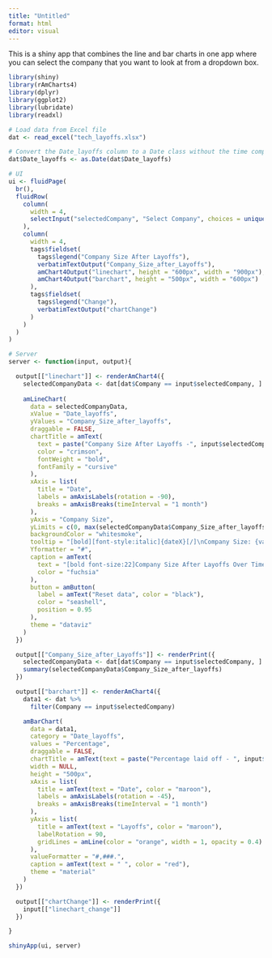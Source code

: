 ```yaml
---
title: "Untitled"
format: html
editor: visual
---
```


This is a shiny app that combines the line and bar charts in one app where you can select the company that you want to look at from a dropdown box.

```r
library(shiny)
library(rAmCharts4)
library(dplyr)
library(ggplot2)
library(lubridate)
library(readxl)

# Load data from Excel file
dat <- read_excel("tech_layoffs.xlsx")

# Convert the Date_layoffs column to a Date class without the time component
dat$Date_layoffs <- as.Date(dat$Date_layoffs)

# UI
ui <- fluidPage(
  br(),
  fluidRow(
    column(
      width = 4,
      selectInput("selectedCompany", "Select Company", choices = unique(dat$Company))
    ),
    column(
      width = 4,
      tags$fieldset(
        tags$legend("Company Size After Layoffs"),
        verbatimTextOutput("Company_Size_after_Layoffs"),
        amChart4Output("linechart", height = "600px", width = "900px"),
        amChart4Output("barchart", height = "500px", width = "600px")
      ),
      tags$fieldset(
        tags$legend("Change"),
        verbatimTextOutput("chartChange")
      )
    )
  )
)

# Server
server <- function(input, output){

  output[["linechart"]] <- renderAmChart4({
    selectedCompanyData <- dat[dat$Company == input$selectedCompany, ]
    
    amLineChart(
      data = selectedCompanyData,
      xValue = "Date_layoffs",
      yValues = "Company_Size_after_layoffs",
      draggable = FALSE,
      chartTitle = amText(
        text = paste("Company Size After Layoffs -", input$selectedCompany),
        color = "crimson",
        fontWeight = "bold",
        fontFamily = "cursive"
      ),
      xAxis = list(
        title = "Date",
        labels = amAxisLabels(rotation = -90),
        breaks = amAxisBreaks(timeInterval = "1 month")
      ),
      yAxis = "Company Size",
      yLimits = c(0, max(selectedCompanyData$Company_Size_after_layoffs) + 5),
      backgroundColor = "whitesmoke",
      tooltip = "[bold][font-style:italic]{dateX}[/]\nCompany Size: {valueY}[/]",
      Yformatter = "#",
      caption = amText(
        text = "[bold font-size:22]Company Size After Layoffs Over Time[/]",
        color = "fuchsia"
      ),
      button = amButton(
        label = amText("Reset data", color = "black"),
        color = "seashell",
        position = 0.95
      ),
      theme = "dataviz"
    )
  })

  output[["Company_Size_after_Layoffs"]] <- renderPrint({
    selectedCompanyData <- dat[dat$Company == input$selectedCompany, ]
    summary(selectedCompanyData$Company_Size_after_layoffs)
  })

  output[["barchart"]] <- renderAmChart4({
    data1 <- dat %>%
      filter(Company == input$selectedCompany)

    amBarChart(
      data = data1,
      category = "Date_layoffs",
      values = "Percentage",
      draggable = FALSE,
      chartTitle = amText(text = paste("Percentage laid off - ", input$selectedCompany), fontSize = 22, color = "orangered"),
      width = NULL,
      height = "500px",
      xAxis = list(
        title = amText(text = "Date", color = "maroon"),
        labels = amAxisLabels(rotation = -45),
        breaks = amAxisBreaks(timeInterval = "1 month")
      ),
      yAxis = list(
        title = amText(text = "Layoffs", color = "maroon"),
        labelRotation = 90,
        gridLines = amLine(color = "orange", width = 1, opacity = 0.4)
      ), 
      valueFormatter = "#,###.",
      caption = amText(text = " ", color = "red"),
      theme = "material"
    )
  })

  output[["chartChange"]] <- renderPrint({
    input[["linechart_change"]]
  })

}

shinyApp(ui, server)
```
